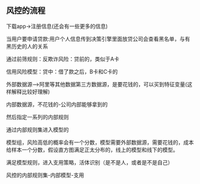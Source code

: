 ## 风控的流程

下载app->注册信息(还会有一些更多的信息)

当用户要申请贷款:用户个人信息传到决策引擎里面放贷公司会查看黑名单，与有黑历史的人的关系

通过前筛规则：反欺诈风险：贷前的，类似于A卡

信用风险模型：贷中：借了款之后，B卡和C卡的

外部数据源——>阿里等其他数据第三方数据源，是要花钱的，可以买到特征变量(这样解释比较好理解)

内部数据源，不花钱的-公司内部能够拿到的

然后指定一系列的内部规则

通过内部规则集进入模型的

模型组，风险高低的概率会有一个分数，模型需要外部数据源，需要花钱的，成本
给样本一个分数，假设直方图满足正太分布的，线上的模型和线下的模型。

满足模型规则，进入支用策略，活体识别（是不是人，或者是不是自己）



风控的内部规则集-内部模型-支用

